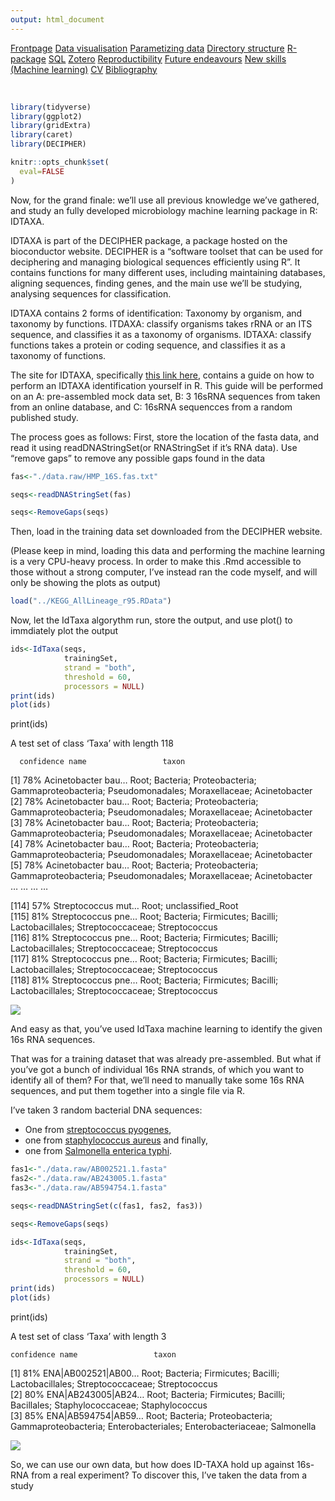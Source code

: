 ```yaml
---
output: html_document
---
```


<body id="start">
<div class="topnav">
  <a href='index.html#Frontpage'>Frontpage</a>
  <a href='data-visualisation.html#data-visualisation'>Data visualisation</a>
  <a href='parametized-data-germany.html#parametized-data'>Parametizing data</a>
  <a href='directory-structure.html#directory-structure'>Directory structure</a>
  <a href='creating-a-r-package.html#creating-a-r-package'>R-package</a>
  <a href='sql.html#SQL'>SQL</a>
  <a href='bibliography-using-zotero.html#Bibliography using Zotero'>Zotero</a>
  <a href='open-reproductibility-analysis.html#open-reproductibility-analysis'>Reproductibility</a>
  <a href='future-endeavours.html#future-endeavours'>Future endeavours</a>
  <a href='new-skills.html#new-skills'> New skills (Machine learning)</a>
  <a href='cv.html#cv'>CV</a>
  <a href='bibliography.html#bibliography'>Bibliography</a>
</div>

&nbsp;

```r
library(tidyverse)
library(ggplot2)
library(gridExtra)
library(caret)
library(DECIPHER)

knitr::opts_chunk$set(
  eval=FALSE
)
```

Now, for the grand finale: we'll use all previous knowledge we've gathered, and study an fully developed microbiology machine learning package in R: IDTAXA. 

IDTAXA is part of the DECIPHER package, a package hosted on the bioconductor website. DECIPHER is a "software toolset that can be used for deciphering and managing biological sequences efficiently using R". It contains functions for many different uses, including maintaining databases, aligning sequences, finding genes, and the main use we'll be studying, analysing sequences for classification. 

IDTAXA contains 2 forms of identification: Taxonomy by organism, and taxonomy by functions. ITDAXA: classify organisms takes rRNA or an ITS sequence, and classifies it as a taxonomy of organisms. IDTAXA: classify functions takes a protein or coding sequence, and classifies it as a taxonomy of functions. 

The site for IDTAXA, specifically [this link here](http://www2.decipher.codes/ClassifyOrganismsCode.html), contains a guide on how to perform an IDTAXA identification yourself in R. This guide will be performed on an A: pre-assembled mock data set, B: 3 16sRNA sequences from taken from an online database, and C: 16sRNA sequencces from a random published study.

The process goes as follows: First, store the location of the fasta data, and read it using readDNAStringSet(or RNAStringSet if it's RNA data). Use "remove gaps" to remove any possible gaps found in the data

```r
fas<-"./data.raw/HMP_16S.fas.txt"

seqs<-readDNAStringSet(fas)

seqs<-RemoveGaps(seqs)
```

Then, load in the training data set downloaded from the DECIPHER website.

(Please keep in mind, loading this data and performing the machine learning is a very CPU-heavy process. In order to make this .Rmd accessible to those without a strong computer, I've instead ran the code myself, and will only be showing the plots as output)

```r
load("../KEGG_AllLineage_r95.RData")
```

Now, let the IdTaxa algorythm run, store the output, and use plot() to immdiately plot the output

```r
ids<-IdTaxa(seqs,
            trainingSet,
            strand = "both",
            threshold = 60,
            processors = NULL)
print(ids)
plot(ids)
```
print(ids)

 A test set of class 'Taxa' with length 118
 
      confidence name                 taxon
  [1]        78% Acinetobacter bau... Root; Bacteria; Proteobacteria; Gammaproteobacteria; Pseudomonadales; Moraxellaceae; Acinetobacter                
  [2]        78% Acinetobacter bau... Root; Bacteria; Proteobacteria; Gammaproteobacteria; Pseudomonadales; Moraxellaceae; Acinetobacter                
  [3]        78% Acinetobacter bau... Root; Bacteria; Proteobacteria; Gammaproteobacteria; Pseudomonadales; Moraxellaceae; Acinetobacter                
  [4]        78% Acinetobacter bau... Root; Bacteria; Proteobacteria; Gammaproteobacteria; Pseudomonadales; Moraxellaceae; Acinetobacter                
  [5]        78% Acinetobacter bau... Root; Bacteria; Proteobacteria; Gammaproteobacteria; Pseudomonadales; Moraxellaceae; Acinetobacter                
  ...        ... ...                  ...
  
[114]        57% Streptococcus mut... Root; unclassified_Root                                                                                           
[115]        81% Streptococcus pne... Root; Bacteria; Firmicutes; Bacilli; Lactobacillales; Streptococcaceae; Streptococcus                             
[116]        81% Streptococcus pne... Root; Bacteria; Firmicutes; Bacilli; Lactobacillales; Streptococcaceae; Streptococcus                             
[117]        81% Streptococcus pne... Root; Bacteria; Firmicutes; Bacilli; Lactobacillales; Streptococcaceae; Streptococcus                             
[118]        81% Streptococcus pne... Root; Bacteria; Firmicutes; Bacilli; Lactobacillales; Streptococcaceae; Streptococcus   

<img src="./images/IDTAXA_1.png">

And easy as that, you've used IdTaxa machine learning to identify the given 16s RNA sequences.

That was for a training dataset that was already pre-assembled. But what if you've got a bunch of individual 16s RNA strands, of which you want to identify all of them? For that, we'll need to manually take some 16s RNA sequences, and put them together into a single file via R.

I've taken 3 random bacterial DNA sequences: 

- One from [streptococcus pyogenes](https://www.ncbi.nlm.nih.gov/genome/175?genome_assembly_id=383877), 
- one from [staphylococcus aureus](https://www.ncbi.nlm.nih.gov/genome/154?genome_assembly_id=360991) and finally, 
- one from [Salmonella enterica typhi](https://www.ncbi.nlm.nih.gov/genome/152?genome_assembly_id=299225).

```r
fas1<-"./data.raw/AB002521.1.fasta"
fas2<-"./data.raw/AB243005.1.fasta"
fas3<-"./data.raw/AB594754.1.fasta"

seqs<-readDNAStringSet(c(fas1, fas2, fas3))

seqs<-RemoveGaps(seqs)

ids<-IdTaxa(seqs,
            trainingSet,
            strand = "both",
            threshold = 60,
            processors = NULL)
print(ids)
plot(ids)
```
print(ids)

  A test set of class 'Taxa' with length 3
  
    confidence name                 taxon
[1]        81% ENA|AB002521|AB00... Root; Bacteria; Firmicutes; Bacilli; Lactobacillales; Streptococcaceae; Streptococcus                               
[2]        80% ENA|AB243005|AB24... Root; Bacteria; Firmicutes; Bacilli; Bacillales; Staphylococcaceae; Staphylococcus                                  
[3]        85% ENA|AB594754|AB59... Root; Bacteria; Proteobacteria; Gammaproteobacteria; Enterobacteriales; Enterobacteriaceae; Salmonella              

<img src="./images/IDTAXA_2.png">

So, we can use our own data, but how does ID-TAXA hold up against 16s-RNA from a real experiment? To discover this, I've taken the data from a study



